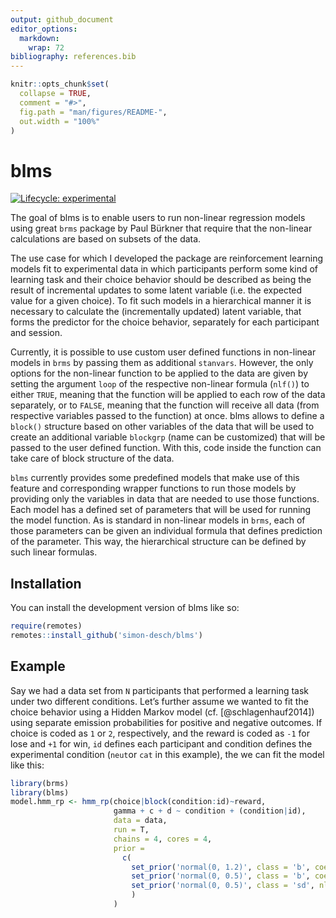 ```yaml
---
output: github_document
editor_options: 
  markdown: 
    wrap: 72
bibliography: references.bib
---
```


```r
knitr::opts_chunk$set(
  collapse = TRUE,
  comment = "#>",
  fig.path = "man/figures/README-",
  out.width = "100%"
)
```

# blms

[![Lifecycle:
experimental](https://img.shields.io/badge/lifecycle-experimental-orange.svg)](https://lifecycle.r-lib.org/articles/stages.html#experimental)

The goal of blms is to enable users to run non-linear regression models
using great `brms` package by Paul Bürkner that require that the
non-linear calculations are based on subsets of the data.

The use case for which I developed the package are reinforcement
learning models fit to experimental data in which participants perform
some kind of learning task and their choice behavior should be described
as being the result of incremental updates to some latent variable (i.e.
the expected value for a given choice). To fit such models in a
hierarchical manner it is necessary to calculate the (incrementally
updated) latent variable, that forms the predictor for the choice
behavior, separately for each participant and session.

Currently, it is possible to use custom user defined functions in
non-linear models in `brms` by passing them as additional `stanvars`.
However, the only options for the non-linear function to be applied to
the data are given by setting the argument `loop` of the respective
non-linear formula (`nlf()`) to either `TRUE`, meaning that the function
will be applied to each row of the data separately, or to `FALSE`,
meaning that the function will receive all data (from respective
variables passed to the function) at once. blms allows to define a
`block()` structure based on other variables of the data that will be
used to create an additional variable `blockgrp` (name can be customized)
that will be passed to the user defined function. With this, code inside 
the function can take care of block structure of the data.

`blms` currently provides some predefined models that make use of this
feature and corresponding wrapper functions to run those models by
providing only the variables in data that are needed to use those
functions. Each model has a defined set of parameters that will be used
for running the model function. As is standard in non-linear models in
`brms`, each of those parameters can be given an individual formula that
defines prediction of the parameter. This way, the hierarchical
structure can be defined by such linear formulas.

## Installation

You can install the development version of blms like so:

``` r
require(remotes)
remotes::install_github('simon-desch/blms')
```

## Example

Say we had a data set from `N` participants that performed a learning
task under two different conditions. Let's further assume we wanted to
fit the choice behavior using a Hidden Markov model (cf.
[@schlagenhauf2014]) using separate emission probabilities for positive
and negative outcomes. If choice is coded as `1` or `2`, respectively, 
and the reward is coded as `-1` for lose and `+1` for win, `id` defines each 
participant and condition defines the experimental condition (`neut`or `cat` 
in this example), the we can fit the model like this:

```r
library(brms)
library(blms)
model.hmm_rp <- hmm_rp(choice|block(condition:id)~reward,
                       gamma + c + d ~ condition + (condition|id),
                       data = data,
                       run = T,
                       chains = 4, cores = 4,
                       prior =
                         c(
                           set_prior('normal(0, 1.2)', class = 'b', coef = 'Intercept', nlpar=paste0(c('gamma', 'c', 'd'), 'raw')),
                           set_prior('normal(0, 0.5)', class = 'b', coef = 'conditioncat', nlpar=paste0(c('gamma', 'c', 'd'), 'raw')),
                           set_prior('normal(0, 0.5)', class = 'sd', nlpar=paste0(c('gamma', 'c', 'd'), 'raw'))
                           )
                       )
```






